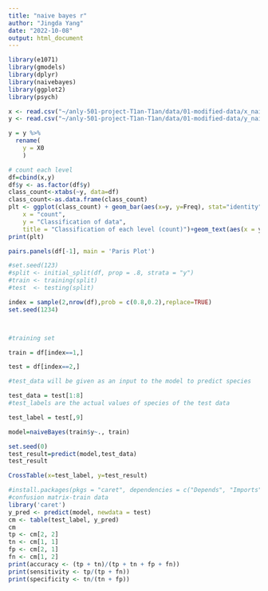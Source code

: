 ```yaml
---
title: "naive bayes r"
author: "Jingda Yang"
date: "2022-10-08"
output: html_document
---
```



```r
library(e1071)
library(gmodels)
library(dplyr)
library(naivebayes)
library(ggplot2)
library(psych)
```




```r
x <- read.csv("~/anly-501-project-T1an-T1an/data/01-modified-data/x_naive_bayes_r.csv")
y <- read.csv("~/anly-501-project-T1an-T1an/data/01-modified-data/y_naive_bayes_r.csv", sep="")

y = y %>% 
  rename(
    y = X0
    )


```


```r
# count each level
df=cbind(x,y)
df$y <- as.factor(df$y)
class_count<-xtabs(~y, data=df)
class_count<-as.data.frame(class_count)
plt <- ggplot(class_count) + geom_bar(aes(x=y, y=Freq), stat="identity")+labs(
    x = "count",
    y = "Classification of data",
    title = "Classification of each level (count)")+geom_text(aes(x = y, y = Freq, label = Freq))
print(plt)
```

```r
pairs.panels(df[-1], main = 'Paris Plot')
```

```r
#set.seed(123)
#split <- initial_split(df, prop = .8, strata = "y")
#train <- training(split)
#test  <- testing(split)
```


```r
index = sample(2,nrow(df),prob = c(0.8,0.2),replace=TRUE) 
set.seed(1234)



#training set

train = df[index==1,]

test = df[index==2,]

#test_data will be given as an input to the model to predict species

test_data = test[1:8]
#test_labels are the actual values of species of the test data

test_label = test[,9]

model=naiveBayes(train$y~., train)

```


```r
set.seed(0)
test_result=predict(model,test_data)
test_result
```

```r
CrossTable(x=test_label, y=test_result)
```



```r
#install.packages(pkgs = "caret", dependencies = c("Depends", "Imports"))
#confusion matrix-train data
library('caret')
y_pred <- predict(model, newdata = test)
cm <- table(test_label, y_pred)
cm
tp <- cm[2, 2]
tn <- cm[1, 1]
fp <- cm[2, 1]
fn <- cm[1, 2]
print(accuracy <- (tp + tn)/(tp + tn + fp + fn))
print(sensitivity <- tp/(tp + fn))
print(specificity <- tn/(tn + fp))
```










